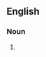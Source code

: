 {{also|non-disclosures}}

==English==

===Noun===
{{head|en|noun form}}

# {{plural of|nondisclosure|lang=en}}
